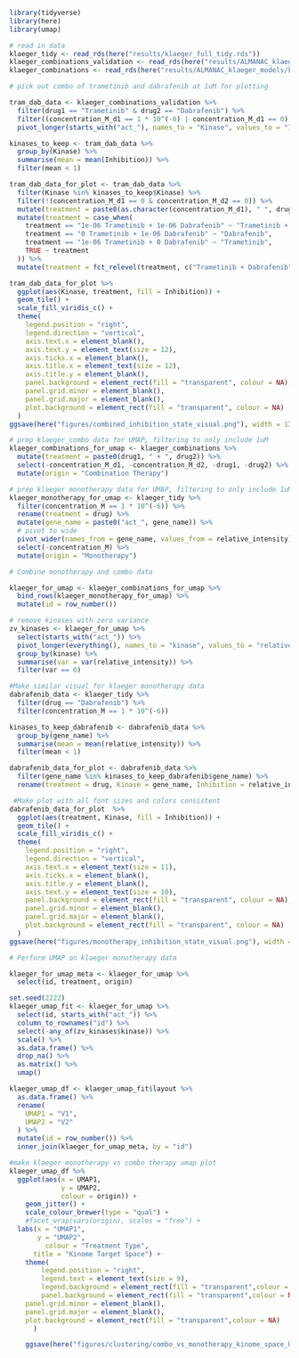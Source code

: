 ```r
library(tidyverse)
library(here)
library(umap)
```

```r
# read in data
klaeger_tidy <- read_rds(here("results/klaeger_full_tidy.rds"))
klaeger_combinations_validation <- read_rds(here("results/ALMANAC_klaeger_models/klaeger_combos/klaeger_combos_for_validation_data.rds"))
klaeger_combinations <- read_rds(here("results/ALMANAC_klaeger_models/klaeger_combos/all_klaeger_combos.rds.gz"))
```

```r
# pick out combo of trametinib and dabrafenib at 1uM for plotting

tram_dab_data <- klaeger_combinations_validation %>%
  filter(drug1 == "Trametinib" & drug2 == "Dabrafenib") %>%
  filter((concentration_M_d1 == 1 * 10^(-6) | concentration_M_d1 == 0) & (concentration_M_d2 == 1 * 10^(-6) | concentration_M_d2 == 0)) %>%
  pivot_longer(starts_with("act_"), names_to = "Kinase", values_to = "Inhibition")

kinases_to_keep <- tram_dab_data %>%
  group_by(Kinase) %>%
  summarise(mean = mean(Inhibition)) %>%
  filter(mean < 1)

tram_dab_data_for_plot <- tram_dab_data %>%
  filter(Kinase %in% kinases_to_keep$Kinase) %>%
  filter(!(concentration_M_d1 == 0 & concentration_M_d2 == 0)) %>%
  mutate(treatment = paste0(as.character(concentration_M_d1), " ", drug1, " + ", as.character(concentration_M_d2), " ", drug2)) %>%
  mutate(treatment = case_when(
    treatment == "1e-06 Trametinib + 1e-06 Dabrafenib" ~ "Trametinib + Dabrafenib",
    treatment == "0 Trametinib + 1e-06 Dabrafenib" ~ "Dabrafenib",
    treatment == "1e-06 Trametinib + 0 Dabrafenib" ~ "Trametinib",
    TRUE ~ treatment
  )) %>%
  mutate(treatment = fct_relevel(treatment, c("Trametinib + Dabrafenib", "Dabrafenib", "Trametinib")))
```

```r
tram_dab_data_for_plot %>%
  ggplot(aes(Kinase, treatment, fill = Inhibition)) +
  geom_tile() +
  scale_fill_viridis_c() +
  theme(
    legend.position = "right",
    legend.direction = "vertical",
    axis.text.x = element_blank(),
    axis.text.y = element_text(size = 12),
    axis.ticks.x = element_blank(),
    axis.title.x = element_text(size = 12),
    axis.title.y = element_blank(),
    panel.background = element_rect(fill = "transparent", colour = NA),
    panel.grid.minor = element_blank(),
    panel.grid.major = element_blank(),
    plot.background = element_rect(fill = "transparent", colour = NA)
  )
ggsave(here("figures/combined_inhibition_state_visual.png"), width = 13, height = 2, units = "in")
```

```r
# prep klaeger_combo data for UMAP, filtering to only include 1uM
klaeger_combinations_for_umap <- klaeger_combinations %>%
  mutate(treatment = paste0(drug1, " + ", drug2)) %>%
  select(-concentration_M_d1, -concentration_M_d2, -drug1, -drug2) %>% 
  mutate(origin = "Combination Therapy")

# prep klaeger monotherapy data for UMAP, filtering to only include 1uM
klaeger_monotherapy_for_umap <- klaeger_tidy %>%
  filter(concentration_M == 1 * 10^(-6)) %>%
  rename(treatment = drug) %>%
  mutate(gene_name = paste0("act_", gene_name)) %>%
  # pivot to wide
  pivot_wider(names_from = gene_name, values_from = relative_intensity) %>%
  select(-concentration_M) %>% 
  mutate(origin = "Monotherapy")

# Combine monotherapy and combo data

klaeger_for_umap <- klaeger_combinations_for_umap %>%
  bind_rows(klaeger_monotherapy_for_umap) %>%
  mutate(id = row_number())

# remove kinases with zero variance
zv_kinases <- klaeger_for_umap %>%
  select(starts_with("act_")) %>%
  pivot_longer(everything(), names_to = "kinase", values_to = "relative_intensity") %>%
  group_by(kinase) %>%
  summarise(var = var(relative_intensity)) %>%
  filter(var == 0)
```

```r
#Make similar visual for klaeger monotherapy data
dabrafenib_data <- klaeger_tidy %>%
  filter(drug == "Dabrafenib") %>%
  filter(concentration_M == 1 * 10^(-6))

kinases_to_keep_dabrafenib <- dabrafenib_data %>%
  group_by(gene_name) %>%
  summarise(mean = mean(relative_intensity)) %>%
  filter(mean < 1)

dabrafenib_data_for_plot <- dabrafenib_data %>% 
  filter(gene_name %in% kinases_to_keep_dabrafenib$gene_name) %>%
  rename(treatment = drug, Kinase = gene_name, Inhibition = relative_intensity)

 #Make plot with all font sizes and colors consistent
dabrafenib_data_for_plot  %>% 
  ggplot(aes(treatment, Kinase, fill = Inhibition)) +
  geom_tile() +
  scale_fill_viridis_c() +
  theme(
    legend.position = "right",
    legend.direction = "vertical",
    axis.text.x = element_text(size = 11),
    axis.ticks.x = element_blank(),
    axis.title.y = element_blank(),
    axis.text.y = element_text(size = 10),
    panel.background = element_rect(fill = "transparent", colour = NA),
    panel.grid.minor = element_blank(),
    panel.grid.major = element_blank(),
    plot.background = element_rect(fill = "transparent", colour = NA)
  )
ggsave(here("figures/monotherapy_inhibition_state_visual.png"), width = 5, height = 15, units = "cm")
```

```r
# Perform UMAP on klaeger monotherapy data

klaeger_for_umap_meta <- klaeger_for_umap %>%
  select(id, treatment, origin) 

set.seed(2222)
klaeger_umap_fit <- klaeger_for_umap %>%
  select(id, starts_with("act_")) %>%
  column_to_rownames("id") %>%
  select(-any_of(zv_kinases$kinase)) %>%
  scale() %>%
  as.data.frame() %>%
  drop_na() %>%
  as.matrix() %>%
  umap()

klaeger_umap_df <- klaeger_umap_fit$layout %>%
  as.data.frame() %>%
  rename(
    UMAP1 = "V1",
    UMAP2 = "V2"
  ) %>%
  mutate(id = row_number()) %>%
  inner_join(klaeger_for_umap_meta, by = "id")
```

```r
#make klaeger monotherapy vs combo therapy umap plot
klaeger_umap_df %>%
  ggplot(aes(x = UMAP1, 
             y = UMAP2, 
             colour = origin)) +
	geom_jitter() +
	scale_colour_brewer(type = "qual") +
	#facet_wrap(vars(origin), scales = "free") +
  labs(x = "UMAP1",
       y = "UMAP2",
  		 colour = "Treatment Type",
      title = "Kinome Target Space") +
	theme(
		legend.position = "right",
		legend.text = element_text(size = 9),
		legend.background = element_rect(fill = "transparent",colour = NA),
		panel.background = element_rect(fill = "transparent",colour = NA),
    panel.grid.minor = element_blank(), 
    panel.grid.major = element_blank(),
    plot.background = element_rect(fill = "transparent",colour = NA)
      )

	ggsave(here("figures/clustering/combo_vs_monotherapy_kinome_space_UMAP.png"), width = 21, height = 12, units = "cm")
```